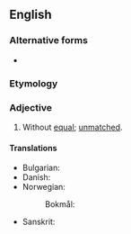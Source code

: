 ==English==

===Alternative forms===
* {{l|en|unequaled}}

===Etymology===
{{prefix|en|un|equalled}}

===Adjective===
{{en-adj|-}}

# Without [[equal]]; [[unmatched]].

====Translations====
{{trans-top|without equal}}
* Bulgarian: {{t+|bg|безподобен}}
* Danish: {{t|da|uovertruffen}}
* Norwegian:
*: Bokmål: {{t|nb|uovertruffen}}
{{trans-mid}}
* Sanskrit: {{t+|sa|अतुल्य}}
{{trans-bottom}}